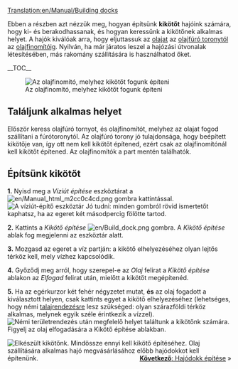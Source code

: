 [[Translation:en/Manual/Building docks]]
{{hu/Oktatás}}

Ebben a részben azt nézzük meg, hogyan építsünk '''kikötőt''' hajóink számára, hogy ki- és berakodhassanak, és hogyan keressünk a kikötőnek alkalmas helyet. A hajók kiválóak arra, hogy eljuttassuk az [[hu/Manual/Base Set/Cargos/Olaj|olajat]] az [[hu/Manual/Base Set/Industries/Olajfúró torony|olajfúró toronytól]] az [[hu/Manual/Base Set/Industries/Olajfinomító|olajfinomítóig]]. Nyilván, ha már járatos leszel a hajózási útvonalak létesítésében, más rakomány szállítására is használhatod őket.

__TOC__

[[File:en/Dock construction 1.png|left|frame|Az olajfinomító, melyhez kikötőt fogunk építeni]]
==Találjunk alkalmas helyet==
Először keress olajfúró tornyot, és olajfinomítót, melyhez az olajat fogod szállítani a fúrótoronytól. 
Az olajfúró torony jó tulajdonsága, hogy beépített kikötője van, így ott nem kell kikötőt építened, ezért csak az olajfinomítónál kell kikötőt építened. Az olajfinomítók a part mentén találhatók.

<div style="clear:left"></div>

==Építsünk kikötőt==

'''1.''' Nyisd meg a ''Víziút építése'' eszköztárat a [[File:en/Manual html m2cc0c4cd.png]] gombra kattintással.
[[File:hu/Dock toolbar.png|frame|none|A ''víziút-építő'' eszköztár]]
Jó tudni: minden gombról rövid ismertetőt kaphatsz, ha az egeret két másodpercig fölötte tartod.

'''2.''' Kattints a ''Kikötő építése'' [[File:en/Build dock.png]] gombra. A ''Kikötő építése'' ablak fog megjelenni az eszköztár alatt.

'''3.''' Mozgasd az egeret a víz partján: a kikötő elhelyezéséhez olyan lejtős térköz kell, mely vízhez kapcsolódik. 

'''4.''' Győződj meg arról, hogy szerepel-e az ''Olaj'' felirat a ''Kikötő építése'' ablakon az ''Elfogad'' felirat után, mielőtt a kikötőt megépítenéd.

'''5.''' Ha az egérkurzor két fehér négyzetet mutat, '''és''' az olaj fogadott a kiválasztott helyen, csak kattints egyet a kikötő elhelyezéséhez (lehetséges, hogy némi [[hu/Manual/Tájrendezés|talajrendezésre]] lesz szükséged: olyan szárazföldi térköz alkalmas, melynek egyik széle érintkezik a vízzel).
[[File:en/Dock construction 2.png|frame|none|Némi [[hu/Manual/Tájrendezés|területrendezés]] után megfelelő helyet találtunk a kikötőnk számára. Figyelj az olaj elfogadására a ''Kikötő építése'' ablakban.]]


[[File:en/Dock construction 3.png|frame|right|Elkészült kikötőnk.]]
Mindössze ennyi kell kikötő építéséhez. 
Olaj szállítására alkalmas hajó megvásárlásához előbb hajódokkot kell építenünk. 
<span style="float: right">[[hu/Manual/Hajódokk építése|'''Következő''': Hajódokk építése]] &raquo;</span>